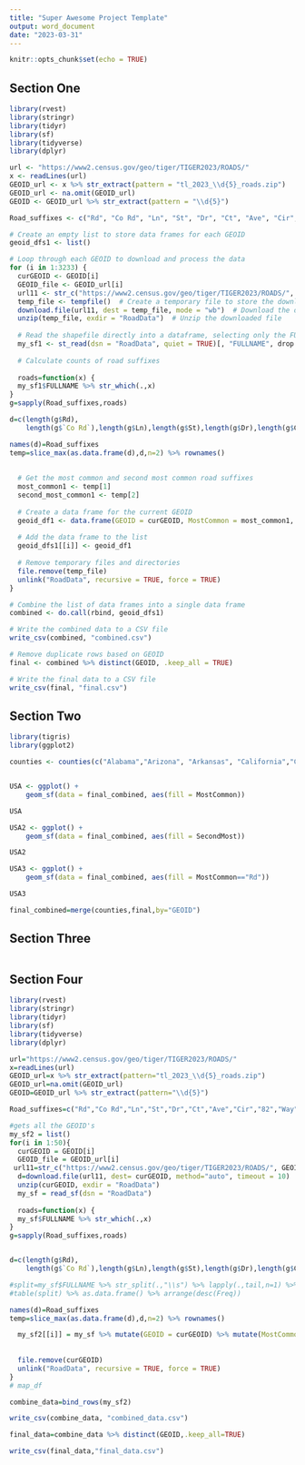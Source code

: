```yaml
---
title: "Super Awesome Project Template"
output: word_document
date: "2023-03-31"
---
```


```r
knitr::opts_chunk$set(echo = TRUE)
```

## Section One

```r

library(rvest)
library(stringr)
library(tidyr)
library(sf)
library(tidyverse)
library(dplyr)

url <- "https://www2.census.gov/geo/tiger/TIGER2023/ROADS/"
x <- readLines(url)
GEOID_url <- x %>% str_extract(pattern = "tl_2023_\\d{5}_roads.zip")
GEOID_url <- na.omit(GEOID_url)
GEOID <- GEOID_url %>% str_extract(pattern = "\\d{5}")

Road_suffixes <- c("Rd", "Co Rd", "Ln", "St", "Dr", "Ct", "Ave", "Cir", "82", "Way", "Loop", "Pl", "Blvd")

# Create an empty list to store data frames for each GEOID
geoid_dfs1 <- list()

# Loop through each GEOID to download and process the data
for (i in 1:3233) {
  curGEOID <- GEOID[i]
  GEOID_file <- GEOID_url[i]
  url11 <- str_c("https://www2.census.gov/geo/tiger/TIGER2023/ROADS/", GEOID_file)
  temp_file <- tempfile()  # Create a temporary file to store the downloaded data
  download.file(url11, dest = temp_file, mode = "wb")  # Download the data
  unzip(temp_file, exdir = "RoadData")  # Unzip the downloaded file
  
  # Read the shapefile directly into a dataframe, selecting only the FULLNAME column
  my_sf1 <- st_read(dsn = "RoadData", quiet = TRUE)[, "FULLNAME", drop = FALSE]
  
  # Calculate counts of road suffixes
  
  roads=function(x) {
  my_sf1$FULLNAME %>% str_which(.,x)
}
g=sapply(Road_suffixes,roads)

d=c(length(g$Rd),
    length(g$`Co Rd`),length(g$Ln),length(g$St),length(g$Dr),length(g$Ct),length(g$Ave),length(g$Cir),length(g$`82`),length(g$Way),length(g$Loop),length(g$Pl),length(g$Blvd))

names(d)=Road_suffixes
temp=slice_max(as.data.frame(d),d,n=2) %>% rownames()
  
  
  # Get the most common and second most common road suffixes
  most_common1 <- temp[1]
  second_most_common1 <- temp[2]
  
  # Create a data frame for the current GEOID
  geoid_df1 <- data.frame(GEOID = curGEOID, MostCommon = most_common1, SecondMost = second_most_common1, stringsAsFactors = FALSE)
  
  # Add the data frame to the list
  geoid_dfs1[[i]] <- geoid_df1
  
  # Remove temporary files and directories
  file.remove(temp_file)
  unlink("RoadData", recursive = TRUE, force = TRUE)
}

# Combine the list of data frames into a single data frame
combined <- do.call(rbind, geoid_dfs1)

# Write the combined data to a CSV file
write_csv(combined, "combined.csv")

# Remove duplicate rows based on GEOID
final <- combined %>% distinct(GEOID, .keep_all = TRUE)

# Write the final data to a CSV file
write_csv(final, "final.csv")


```


## Section Two

```r

library(tigris)
library(ggplot2)

counties <- counties(c("Alabama","Arizona", "Arkansas", "California","Colorado", "Connecticut", "Delware", "Florida", "Georgia", "Idaho", "Illinois", "Indiana", "Iowa", "Kansas", "Kentucky", "Louisiana", "Maine", "Maryland", "Massachusetts", "Michigan", "Minnesota", "Mississippi", "Missouri", "Montana", "Nebraska", "Nevada", "New Hampshire", "New Jersey", "New Mexico", "New York", "North Carolina", "North Dakota", "Ohio", "Oklahoma", "Oregon", "Pennsylvania", "Rhode Island", "South Carolina", "South Dakota", "Tennessee", "Texas", "Utah", "Vermont", "Virginia", "Washington", "West Virginia", "Wisconsin","Wyoming"), cb = TRUE)


USA <- ggplot() +
    geom_sf(data = final_combined, aes(fill = MostCommon))

USA

USA2 <- ggplot() +
    geom_sf(data = final_combined, aes(fill = SecondMost))

USA2

USA3 <- ggplot() +
    geom_sf(data = final_combined, aes(fill = MostCommon=="Rd"))

USA3

final_combined=merge(counties,final,by="GEOID")

```

## Section Three

```r

          

```



## Section Four

```r
library(rvest)
library(stringr)
library(tidyr)
library(sf)
library(tidyverse)
library(dplyr)

url="https://www2.census.gov/geo/tiger/TIGER2023/ROADS/"
x=readLines(url)
GEOID_url=x %>% str_extract(pattern="tl_2023_\\d{5}_roads.zip")
GEOID_url=na.omit(GEOID_url)
GEOID=GEOID_url %>% str_extract(pattern="\\d{5}")

Road_suffixes=c("Rd","Co Rd","Ln","St","Dr","Ct","Ave","Cir","82","Way","Loop","Pl","Blvd")

#gets all the GEOID's
my_sf2 = list()
for(i in 1:50){
  curGEOID = GEOID[i]
  GEOID_file = GEOID_url[i]
 url11=str_c("https://www2.census.gov/geo/tiger/TIGER2023/ROADS/", GEOID_file)
  d=download.file(url11, dest= curGEOID, method="auto", timeout = 10)
  unzip(curGEOID, exdir = "RoadData")
  my_sf = read_sf(dsn = "RoadData")
  
  roads=function(x) {
  my_sf$FULLNAME %>% str_which(.,x)
}
g=sapply(Road_suffixes,roads)


d=c(length(g$Rd),
    length(g$`Co Rd`),length(g$Ln),length(g$St),length(g$Dr),length(g$Ct),length(g$Ave),length(g$Cir),length(g$`82`),length(g$Way),length(g$Loop),length(g$Pl),length(g$Blvd))

#split=my_sf$FULLNAME %>% str_split(.,"\\s") %>% lapply(.,tail,n=1) %>% unlist()
#table(split) %>% as.data.frame() %>% arrange(desc(Freq))

names(d)=Road_suffixes
temp=slice_max(as.data.frame(d),d,n=2) %>% rownames()

  my_sf2[[i]] = my_sf %>% mutate(GEOID = curGEOID) %>% mutate(MostCommon=temp[1]) %>% mutate(SecondMost=temp[2])
  
  
  file.remove(curGEOID)
  unlink("RoadData", recursive = TRUE, force = TRUE)
}
# map_df

combine_data=bind_rows(my_sf2)

write_csv(combine_data, "combined_data.csv")

final_data=combine_data %>% distinct(GEOID,.keep_all=TRUE)

write_csv(final_data,"final_data.csv")

```

```r


```